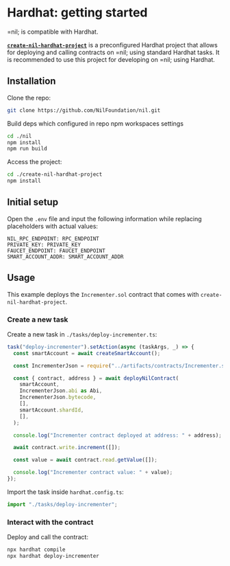 # Hardhat: getting started

=nil; is compatible with Hardhat.

[**`create-nil-hardhat-project`**](https://github.com/NilFoundation/nil/tree/main/create-nil-hardhat-project) is a preconfigured Hardhat project that allows for deploying and calling contracts on =nil; using standard Hardhat tasks. It is recommended to use this project for developing on =nil; using Hardhat.

## Installation

Clone the repo:

```bash
git clone https://github.com/NilFoundation/nil.git
```

Build deps which configured in repo npm workspaces settings

```bash
cd ./nil
npm install
npm run build
```

Access the project:

```bash
cd ./create-nil-hardhat-project
npm install
```

## Initial setup

Open the `.env` file and input the following information while replacing placeholders with actual values:

```
NIL_RPC_ENDPOINT: RPC_ENDPOINT
PRIVATE_KEY: PRIVATE_KEY
FAUCET_ENDPOINT: FAUCET_ENDPOINT
SMART_ACCOUNT_ADDR: SMART_ACCOUNT_ADDR
```

## Usage

This example deploys the `Incrementer.sol` contract that comes with `create-nil-hardhat-project`.

### Create a new task

Create a new task in `./tasks/deploy-incrementer.ts`:

```typescript showLineNumbers
task("deploy-incrementer").setAction(async (taskArgs, _) => {
  const smartAccount = await createSmartAccount();

  const IncrementerJson = require("../artifacts/contracts/Incrementer.sol/Incrementer.json");

  const { contract, address } = await deployNilContract(
    smartAccount,
    IncrementerJson.abi as Abi,
    IncrementerJson.bytecode,
    [],
    smartAccount.shardId,
    [],
  );

  console.log("Incrementer contract deployed at address: " + address);

  await contract.write.increment([]);

  const value = await contract.read.getValue([]);

  console.log("Incrementer contract value: " + value);
});
```

Import the task inside `hardhat.config.ts`:

```typescript showLineNumbers
import "./tasks/deploy-incrementer";
```

### Interact with the contract

Deploy and call the contract:

```bash
npx hardhat compile
npx hardhat deploy-incrementer
```
